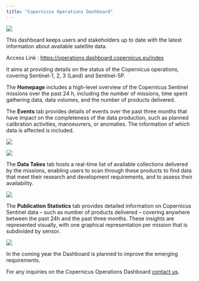 ```yaml
---
title: "Copernicus Operations Dashboard"
---
```


![](_images/Dashboard/Dashboard1.png)

This dashboard keeps users and stakeholders up to date with the latest information about available satellite data. 

Access Link : [https://operations.dashboard.copernicus.eu/index](https://operations.dashboard.copernicus.eu/index){target="_blank"}


It aims at providing details on the status of the Copernicus operations, covering Sentinel-1, 2, 3 (Land) and Sentinel-5P.  

The **Homepage** includes a high-level overview of the Copernicus Sentinel missions over the past 24 h, including the number of missions, time spent gathering data, data volumes, and the number of products delivered. 

The **Events** tab provides details of events over the past three months that have impact on the completeness of the data production, such as planned calibration activities, manoeuvrers, or anomalies. The information of which data is affected is included.   


![](_images/Dashboard/Dashboard2.png){fig-align="center"}


![](_images/Dashboard/Dashboard3.png){fig-align="center"}

The **Data Takes** tab hosts a real-time list of available collections delivered by the missions, enabling users to scan through these products to find data that meet their research and development requirements, and to assess their availability.

![](_images/Dashboard/Dashboard4.png){fig-align="center"}

The **Publication Statistics** tab provides detailed information on Copernicus Sentinel data – such as number of products delivered – covering anywhere between the past 24h and the past three months. These insights are represented visually, with one graphical representation per mission that is subdivided by sensor. 

![](_images/Dashboard/Dashboard5.png){fig-align="center"}

In the coming year the Dashboard is planned to improve the emerging requirements. 

For any inquiries on the Copernicus Operations Dashboard [contact us](mailto:info_obs.dasboard@omcs.atlassian.net).
